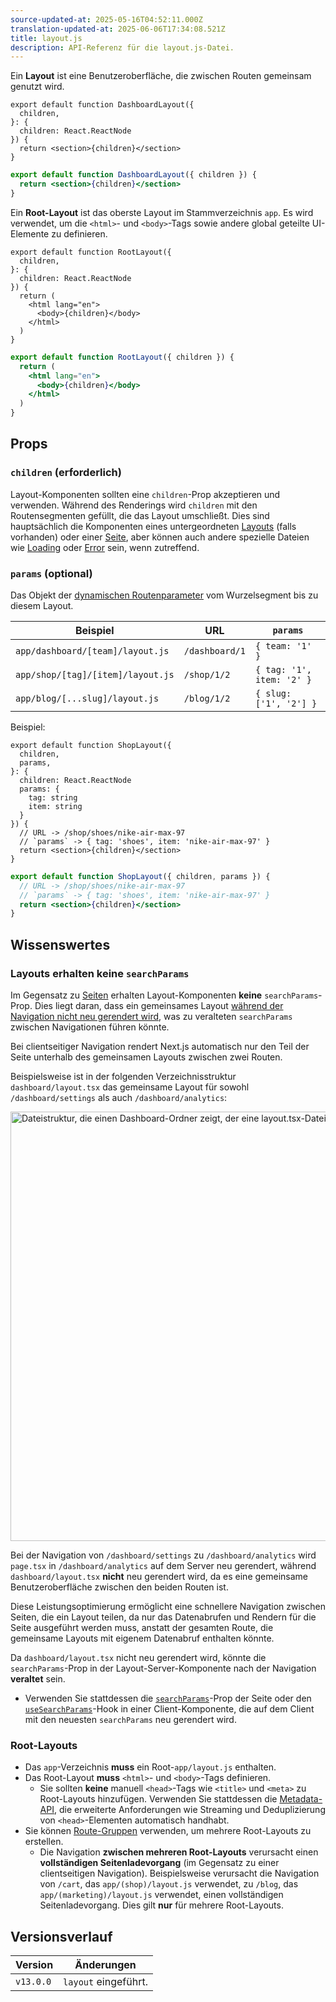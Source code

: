```yaml
---
source-updated-at: 2025-05-16T04:52:11.000Z
translation-updated-at: 2025-06-06T17:34:08.521Z
title: layout.js
description: API-Referenz für die layout.js-Datei.
---
```


Ein **Layout** ist eine Benutzeroberfläche, die zwischen Routen gemeinsam genutzt wird.

```tsx filename="app/dashboard/layout.tsx" switcher
export default function DashboardLayout({
  children,
}: {
  children: React.ReactNode
}) {
  return <section>{children}</section>
}
```

```jsx filename="app/dashboard/layout.js" switcher
export default function DashboardLayout({ children }) {
  return <section>{children}</section>
}
```

Ein **Root-Layout** ist das oberste Layout im Stammverzeichnis `app`. Es wird verwendet, um die `<html>`- und `<body>`-Tags sowie andere global geteilte UI-Elemente zu definieren.

```tsx filename="app/layout.tsx" switcher
export default function RootLayout({
  children,
}: {
  children: React.ReactNode
}) {
  return (
    <html lang="en">
      <body>{children}</body>
    </html>
  )
}
```

```jsx filename="app/layout.js" switcher
export default function RootLayout({ children }) {
  return (
    <html lang="en">
      <body>{children}</body>
    </html>
  )
}
```

## Props

### `children` (erforderlich)

Layout-Komponenten sollten eine `children`-Prop akzeptieren und verwenden. Während des Renderings wird `children` mit den Routensegmenten gefüllt, die das Layout umschließt. Dies sind hauptsächlich die Komponenten eines untergeordneten [Layouts](/docs/app/building-your-application/routing/pages-and-layouts#pages) (falls vorhanden) oder einer [Seite](/docs/app/building-your-application/routing/pages-and-layouts#pages), aber können auch andere spezielle Dateien wie [Loading](/docs/app/building-your-application/routing/loading-ui-and-streaming) oder [Error](/docs/app/building-your-application/routing/error-handling) sein, wenn zutreffend.

### `params` (optional)

Das Objekt der [dynamischen Routenparameter](/docs/app/building-your-application/routing/dynamic-routes) vom Wurzelsegment bis zu diesem Layout.

| Beispiel                          | URL            | `params`                  |
| --------------------------------- | -------------- | ------------------------- |
| `app/dashboard/[team]/layout.js`  | `/dashboard/1` | `{ team: '1' }`           |
| `app/shop/[tag]/[item]/layout.js` | `/shop/1/2`    | `{ tag: '1', item: '2' }` |
| `app/blog/[...slug]/layout.js`    | `/blog/1/2`    | `{ slug: ['1', '2'] }`    |

Beispiel:

```tsx filename="app/shop/[tag]/[item]/layout.tsx" switcher
export default function ShopLayout({
  children,
  params,
}: {
  children: React.ReactNode
  params: {
    tag: string
    item: string
  }
}) {
  // URL -> /shop/shoes/nike-air-max-97
  // `params` -> { tag: 'shoes', item: 'nike-air-max-97' }
  return <section>{children}</section>
}
```

```jsx filename="app/shop/[tag]/[item]/layout.js" switcher
export default function ShopLayout({ children, params }) {
  // URL -> /shop/shoes/nike-air-max-97
  // `params` -> { tag: 'shoes', item: 'nike-air-max-97' }
  return <section>{children}</section>
}
```

## Wissenswertes

### Layouts erhalten keine `searchParams`

Im Gegensatz zu [Seiten](/docs/app/api-reference/file-conventions/page) erhalten Layout-Komponenten **keine** `searchParams`-Prop. Dies liegt daran, dass ein gemeinsames Layout [während der Navigation nicht neu gerendert wird](/docs/app/building-your-application/routing/linking-and-navigating#4-partial-rendering), was zu veralteten `searchParams` zwischen Navigationen führen könnte.

Bei clientseitiger Navigation rendert Next.js automatisch nur den Teil der Seite unterhalb des gemeinsamen Layouts zwischen zwei Routen.

Beispielsweise ist in der folgenden Verzeichnisstruktur `dashboard/layout.tsx` das gemeinsame Layout für sowohl `/dashboard/settings` als auch `/dashboard/analytics`:

<Image
  alt="Dateistruktur, die einen Dashboard-Ordner zeigt, der eine layout.tsx-Datei enthält, sowie Settings- und Analytics-Ordner mit ihren eigenen Seiten"
  srcLight="/docs/light/shared-dashboard-layout.png"
  srcDark="/docs/dark/shared-dashboard-layout.png"
  width="1600"
  height="687"
/>

Bei der Navigation von `/dashboard/settings` zu `/dashboard/analytics` wird `page.tsx` in `/dashboard/analytics` auf dem Server neu gerendert, während `dashboard/layout.tsx` **nicht** neu gerendert wird, da es eine gemeinsame Benutzeroberfläche zwischen den beiden Routen ist.

Diese Leistungsoptimierung ermöglicht eine schnellere Navigation zwischen Seiten, die ein Layout teilen, da nur das Datenabrufen und Rendern für die Seite ausgeführt werden muss, anstatt der gesamten Route, die gemeinsame Layouts mit eigenem Datenabruf enthalten könnte.

Da `dashboard/layout.tsx` nicht neu gerendert wird, könnte die `searchParams`-Prop in der Layout-Server-Komponente nach der Navigation **veraltet** sein.

- Verwenden Sie stattdessen die [`searchParams`](/docs/app/api-reference/file-conventions/page#searchparams-optional)-Prop der Seite oder den [`useSearchParams`](/docs/app/api-reference/functions/use-search-params)-Hook in einer Client-Komponente, die auf dem Client mit den neuesten `searchParams` neu gerendert wird.

### Root-Layouts

- Das `app`-Verzeichnis **muss** ein Root-`app/layout.js` enthalten.
- Das Root-Layout **muss** `<html>`- und `<body>`-Tags definieren.
  - Sie sollten **keine** manuell `<head>`-Tags wie `<title>` und `<meta>` zu Root-Layouts hinzufügen. Verwenden Sie stattdessen die [Metadata-API](/docs/app/api-reference/functions/generate-metadata), die erweiterte Anforderungen wie Streaming und Deduplizierung von `<head>`-Elementen automatisch handhabt.
- Sie können [Route-Gruppen](/docs/app/building-your-application/routing/route-groups) verwenden, um mehrere Root-Layouts zu erstellen.
  - Die Navigation **zwischen mehreren Root-Layouts** verursacht einen **vollständigen Seitenladevorgang** (im Gegensatz zu einer clientseitigen Navigation). Beispielsweise verursacht die Navigation von `/cart`, das `app/(shop)/layout.js` verwendet, zu `/blog`, das `app/(marketing)/layout.js` verwendet, einen vollständigen Seitenladevorgang. Dies gilt **nur** für mehrere Root-Layouts.

## Versionsverlauf

| Version   | Änderungen              |
| --------- | ---------------------- |
| `v13.0.0` | `layout` eingeführt.   |